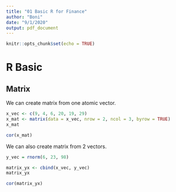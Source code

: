 ```yaml
---
title: "01 Basic R for Finance"
author: "Boni"
date: "9/1/2020"
output: pdf_document
---
```


```r
knitr::opts_chunk$set(echo = TRUE)
```

# R Basic

## Matrix
We can create matrix from one atomic vector.
```r
x_vec <- c(9, 4, 6, 20, 19, 29)
x_mat <- matrix(data = x_vec, nrow = 2, ncol = 3, byrow = TRUE)
x_mat

cor(x_mat)
```

We can also create matrix from 2 vectors.
```r
y_vec = rnorm(6, 23, 98)

matrix_yx <- cbind(x_vec, y_vec)
matrix_yx

cor(matrix_yx)
```

